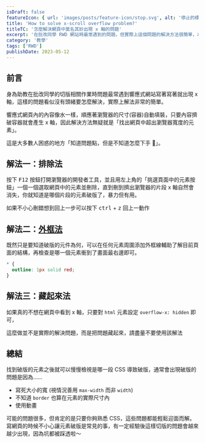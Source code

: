 ```yaml
---
isDraft: false
featureIcon: { url: 'images/posts/feature-icon/stop.svg', alt: '停止的標誌' }
title: 'How to solve x-scroll overflow problem?'
titleTC: '怎麼解決網頁中莫名其妙出現 x 軸的問題'
excerpt: '在批改同學 RWD 網站時最常遇到的問題，但實際上這個問題的解決方法很簡單，本篇文章提供提供兩種解決方案。'
category: '教學'
tags: ['RWD']
publishDate: 2023-05-12
---
```


## 前言

身為助教在批改同學的切版相關作業時問題最常遇到響應式網站寫著寫著就出現 x 軸，這樣的問題看似沒有頭緒要怎麼解決，實際上解法非常的簡單。

響應式網頁內的內容像水一樣，順應著瀏覽器的尺寸(容器)自動填裝，只要內容擠破容器就會產生 x 軸，因此解決方法無疑就是「找出網頁中超出瀏覽器寬度的元素」。

這是大多數人困惑的地方「知道問題點，但是不知道怎麼下手 🥺」。

## 解法一：排除法

按下 <kbd>F12</kbd> 按鈕打開瀏覽器的開發者工具，並且用左上角的「挑選頁面中的元素按鈕」一個一個選取網頁中的元素並刪除，直到刪到擠出瀏覽器的片段 x 軸自然會消失，你就知道是哪個片段的元素破版了，暴力但有用。

<Info type="info">
  如果不小心刪錯想到回上一步可以按下 <kbd>ctrl</kbd> + <kbd>z</kbd> 回上一動作
</Info>

## 解法二：[外框法](https://devtoolstips.org/tips/en/outline-everything/)

既然只是要知道破版的元件為何，可以在任何元素周圍添加外框線輔助了解目前頁面的結構，再檢查是哪一個元素衝到了畫面最右邊即可。

```css
* {
  outline: 1px solid red;
}
```

## 解法三：藏起來法

如果真的不想在網頁中看到 x 軸，只要對 `html` 元素設定 `overflow-x: hidden` 即可，

<Info type="warning">這麼做並不是實際的解決問題，而是把問題藏起來，請盡量不要使用該解法</Info>

## 總結

找到破版的元素之後就可以慢慢檢視是哪一段 CSS 導致破版，通常會出現破版的問題是因為……

- 寫死大小的寬 (視情況善用 `max-width` 而非 `width`)
- 不知道 `border` 也算在元素的實際尺寸內
- 使用動畫

可能的問題很多，但肯定的是只要你夠熟悉 CSS，這些問題都能輕鬆迎面而解。寫網頁的時候不小心讓元素破版是常見的事，有一定經驗後這樣切版的問題會越來越少出現，因為坑都被踩透啦～
